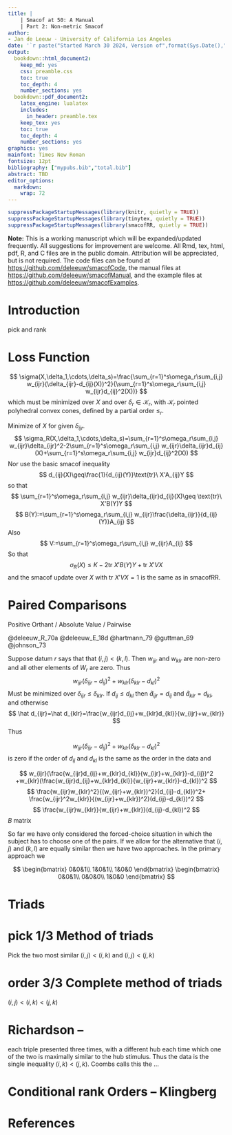 ```yaml
---
title: |
    | Smacof at 50: A Manual
    | Part 2: Non-metric Smacof
author: 
- Jan de Leeuw - University of California Los Angeles
date: '`r paste("Started March 30 2024, Version of",format(Sys.Date(),"%B %d, %Y"))`'
output:
  bookdown::html_document2:
    keep_md: yes
    css: preamble.css
    toc: true
    toc_depth: 4
    number_sections: yes
  bookdown::pdf_document2:
    latex_engine: lualatex
    includes:
      in_header: preamble.tex
    keep_tex: yes
    toc: true
    toc_depth: 4
    number_sections: yes
graphics: yes
mainfont: Times New Roman
fontsize: 12pt
bibliography: ["mypubs.bib","total.bib"]
abstract: TBD
editor_options: 
  markdown: 
    wrap: 72
---
```


```r
suppressPackageStartupMessages(library(knitr, quietly = TRUE))
suppressPackageStartupMessages(library(tinytex, quietly = TRUE))
suppressPackageStartupMessages(library(smacofRR, quietly = TRUE))
```

**Note:** This is a working manuscript which will be expanded/updated
frequently. All suggestions for improvement are welcome. All Rmd, tex,
html, pdf, R, and C files are in the public domain. Attribution will be
appreciated, but is not required. The code files can be found at
<https://github.com/deleeuw/smacofCode>, the manual files at
<https://github.com/deleeuw/smacofManual>, and the example files
at <https://github.com/deleeuw/smacofExamples>.

\sectionbreak

# Introduction

pick and rank

# Loss Function
$$
\sigma(X,\delta_1,\cdots,\delta_s)=\frac{\sum_{r=1}^s\omega_r\sum_{i,j} w_{ijr}(\delta_{ijr}-d_{ij}(X))^2}{\sum_{r=1}^s\omega_r\sum_{i,j} w_{ijr}d_{ij}^2(X))}
$$
which must be minimized over $X$ and over $\delta_r\in\mathcal{K}_r$, with $\mathcal{K}_r$ pointed polyhedral convex cones, defined by a partial order 
$\leq_r$.

Minimize of $X$ for given $\delta_{ijr}$. 
$$
\sigma_R(X,\delta_1,\cdots,\delta_s)=\sum_{r=1}^s\omega_r\sum_{i,j} w_{ijr}\delta_{ijr}^2-2\sum_{r=1}^s\omega_r\sum_{i,j} w_{ijr}\delta_{ijr}d_{ij}(X)+\sum_{r=1}^s\omega_r\sum_{i,j} w_{ijr}d_{ij}^2(X))
$$
Nor use the basic smacof inequality
$$
d_{ij}(X)\geq\frac{1}{d_{ij}(Y)}\text{tr}\ X'A_{ij}Y 
$$
so that
$$
\sum_{r=1}^s\omega_r\sum_{i,j} w_{ijr}\delta_{ijr}d_{ij}(X)\geq
\text{tr}\ X'B(Y)Y
$$
$$
B(Y):=\sum_{r=1}^s\omega_r\sum_{i,j} w_{ijr}\frac{\delta_{ijr}}{d_{ij}(Y)}A_{ij}
$$
Also
$$
V:=\sum_{r=1}^s\omega_r\sum_{i,j} w_{ijr}A_{ij}
$$
So that
$$
\sigma_R(X)\leq K-2\text{tr}\ X'B(Y)Y+\text{tr}\ X'VX
$$
and the smacof update over $X$ with $\text{tr}\ X'VX=1$ is the same 
as in smacofRR.

# Paired Comparisons

Positive Orthant / Absolute Value / Pairwise

@deleeuw_R_70a
@deleeuw_E_18d
@hartmann_79
@guttman_69
@johnson_73


Suppose datum $r$ says that that $(i,j)<(k,l)$. Then $w_{ijr}$ and $w_{klr}$
are non-zero and all other elements of $W_r$ are zero.
Thus
$$
w_{ijr}(\delta_{ijr}-d_{ij})^2+w_{klr}(\delta_{klr}-d_{kl})^2
$$
Must be minimized over $\delta_{ijr}\leq\delta_{klr}$. If $d_{ij}\leq d_{kl}$
then $\hat d_{ijr}=d_{ij}$ and $\hat d_{klr}=d_{kl}$, and otherwise
$$
\hat d_{ijr}=\hat d_{klr}=\frac{w_{ijr}d_{ij}+w_{klr}d_{kl}}{w_{ijr}+w_{klr}}
$$
 Thus

$$w_{ijr}(\delta_{ijr}-d_{ij})^2+w_{klr}(\delta_{klr}-d_{kl})^2$$
is zero if the order of $d_{ij}$ and $d_{kl}$ is the same as the order in the data
and 

$$
w_{ijr}(\frac{w_{ijr}d_{ij}+w_{klr}d_{kl}}{w_{ijr}+w_{klr}}-d_{ij})^2
+w_{klr}(\frac{w_{ijr}d_{ij}+w_{klr}d_{kl}}{w_{ijr}+w_{klr}}-d_{kl})^2
$$
$$
\frac{w_{ijr}w_{klr}^2}{(w_{ijr}+w_{klr})^2}(d_{ij}-d_{kl})^2+
\frac{w_{ijr}^2w_{klr}}{(w_{ijr}+w_{klr})^2}(d_{ij}-d_{kl})^2
$$
$$
\frac{w_{ijr}w_{klr}}{w_{ijr}+w_{klr}}(d_{ij}-d_{kl})^2
$$
$B$ matrix

So far we have only considered the forced-choice situation in which
the subject has to choose one of the pairs. If we allow for the alternative
that $(i,j)$ and $(k,l)$ are equally similar then we have two approaches. In the primary approach we 

$$
\begin{bmatrix}
0&0&1\\
1&0&1\\
1&0&0
\end{bmatrix}
\begin{bmatrix}
0&0&1\\
0&0&0\\
1&0&0
\end{bmatrix}
$$

# Triads

# pick 1/3 Method of triads
Pick the two most similar 
$(i,j)<(i,k)$ and $(i,j)<(j,k)$

# order 3/3 Complete method of triads
$(i,j)<(i,k)<(j,k)$

# Richardson -- 
each triple presented three times, with a different hub each time
which one of the two is maximally similar to the hub stimulus. Thus the data
is the single inequality $(i,k) < (j,k)$. Coombs calls this the ...


# Conditional rank Orders -- Klingberg

# References
